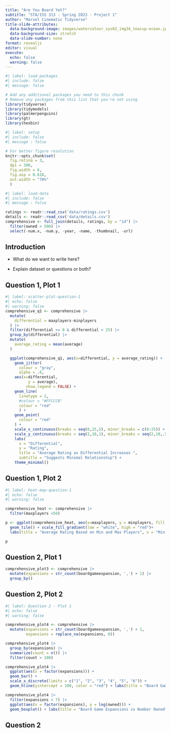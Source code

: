 ```yaml
---
title: "Are You Board Yet?"
subtitle: "STA/ISS 313 - Spring 2023 - Project 1"
author: "Marvel Cinematic Tidyverse"
title-slide-attributes:
  data-background-image: images/watercolour_sys02_img34_teacup-ocean.jpg
  data-background-size: stretch
  data-slide-number: none
format: revealjs
editor: visual
execute:
  echo: false
  warning: false
---
```


```r
#| label: load-packages
#| include: false
#| message: false

# Add any additional packages you need to this chunk
# Remove any packages from this list that you're not using
library(tidyverse)
library(tidymodels)
library(palmerpenguins)
library(gt)
library(hexbin)

```

```r
#| label: setup
#| include: false
#| message : false

# For better figure resolution
knitr::opts_chunk$set(
  fig.retina = 3, 
  dpi = 300, 
  fig.width = 6, 
  fig.asp = 0.618, 
  out.width = "70%"
  )
```

```r
#| label: load-data
#| include: false
#| message : false

ratings <- readr::read_csv('data/ratings.csv')
details <- readr::read_csv('data/details.csv')
comprehensive <- full_join(details, ratings, by = "id") |>
  filter(owned > 500) |>
  select(-num.x, -num.y, -year, -name, -thumbnail, -url)
```

## Introduction

-   What do we want to write here?

-   Explain dataset or questions or both?

## Question 1, Plot 1

```r
#| label: scatter-plot-question-1
#| echo: false
#| warning: false
comprehensive_q1 <- comprehensive |>
  mutate(
    differential = maxplayers-minplayers
  ) |>
  filter(differential >= 0 & differential < 25) |>
  group_by(differential) |>
  mutate(
    average_rating = mean(average)
  )

  ggplot(comprehensive_q1, aes(x=differential, y = average_rating)) +
    geom_jitter(
      colour = "gray",
      alpha = .6,
    aes(x=differential,
          y = average),
         show.legend = FALSE) +
    geom_line(
      linetype = 2,
      #colour = "#FFCCCB"
      colour = "red"
      ) +
    geom_point(
      colour = "red"
    ) +
    scale_x_continuous(breaks = seq(0,25,5), minor_breaks = c(0:25)) +
    scale_y_continuous(breaks = seq(2,10,1), minor_breaks = seq(2,10,.5)) +
    labs(
      x = "Differential",
      y = "Rating",
      title = "Average Rating as Differential Increases ",
      subtitle = "Suggests Minimal Relationship") +
    theme_minimal()
```

## Question 1, Plot 2

```r
#| label: heat-map-question-1
#| echo: false
#| warning: false

comprehensive_heat <- comprehensive |>
  filter(maxplayers <50)

p <- ggplot(comprehensive_heat, aes(x=maxplayers, y = minplayers, fill = average)) +
  geom_tile() + scale_fill_gradient(low = "white", high = "red")+
  labs(title = "Average Rating Based on Min and Max Players", x = "Minimum Number of Players", y = "Maximum Number of Players", fill = "Average Rating") + theme_grey() + guides(fill = guide_colourbar(barwidth = 0.5, barheight = 8)) + coord_cartesian(ylim=c(0,5), xlim = c(0, 12))

p
```

## Question 2, Plot 1

```r
comprehensive_plot3 <- comprehensive |>
  mutate(expansions = str_count(boardgameexpansion, ',') + 1) |>
  group_by()
```

## Question 2, Plot 2

```r
#| label: Question 2 - Plot 1
#| echo: false
#| warning: false

comprehensive_plot4 <- comprehensive |>
  mutate(expansions = str_count(boardgameexpansion, ',') + 1,
         expansions = replace_na(expansions, 0))

comprehensive_plot4 |>
  group_by(expansions) |>
  summarize(count = n()) |>
  filter(count > 100)

comprehensive_plot4 |>
  ggplot(aes(x = factor(expansions))) +
  geom_bar() +
  scale_x_discrete(limits = c("1", "2", "3", "4", "5", "6")) +
  geom_hline(yintercept = 100, color = "red") + labs(title = "Board Game Expansions vs Number Owned", x = "Number of Expansions", y = "Number Owned")

comprehensive_plot4 |>
  filter(expansions < 7) |>
  ggplot(aes(x = factor(expansions), y = log(owned))) + 
  geom_boxplot() + labs(title = "Board Game Expansions vs Number Owned", x = "log(Number of Expansions)", y = "log(Number Owned)")
```

## Question 2

